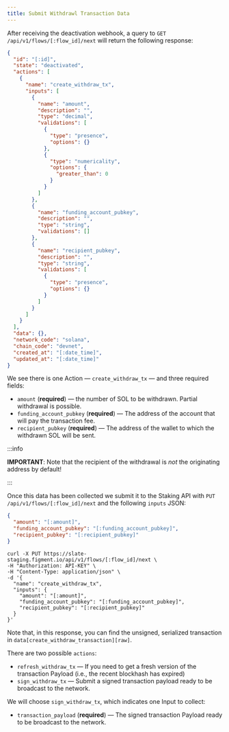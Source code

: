 ```yaml
---
title: Submit Withdrawl Transaction Data
---
```


After receiving the deactivation webhook, a query to `GET /api/v1/flows/[:flow_id]/next` will return the following response:

```json
{
  "id": "[:id]",
  "state": "deactivated",
  "actions": [
    {
      "name": "create_withdraw_tx",
      "inputs": [
        {
          "name": "amount",
          "description": "",
          "type": "decimal",
          "validations": [
            {
              "type": "presence",
              "options": {}
            },
            {
              "type": "numericality",
              "options": {
                "greater_than": 0
              }
            }
          ]
        },
        {
          "name": "funding_account_pubkey",
          "description": "",
          "type": "string",
          "validations": []
        },
        {
          "name": "recipient_pubkey",
          "description": "",
          "type": "string",
          "validations": [
            {
              "type": "presence",
              "options": {}
            }
          ]
        }
      ]
    }
  ],
  "data": {},
  "network_code": "solana",
  "chain_code": "devnet",
  "created_at": "[:date_time]",
  "updated_at": "[:date_time]"
}
```

We see there is one Action — `create_withdraw_tx` — and three required fields:

- `amount` (**required**) — the number of SOL to be withdrawn. Partial withdrawal is possible.
- `funding_account_pubkey` (**required**) — The address of the account that will pay the transaction fee.
- `recipient_pubkey` (**required**) — The address of the wallet to which the withdrawn SOL will be sent.

:::info

**IMPORTANT**: Note that the recipient of the withdrawal is _not_ the originating address by default!

:::

Once this data has been collected we submit it to the Staking API with `PUT /api/v1/flows/[:flow_id]/next` and the following `inputs` JSON:

```json
{
  "amount": "[:amount]",
  "funding_account_pubkey": "[:funding_account_pubkey]",
  "recipient_pubkey": "[:recipient_pubkey]"
}
```

```text
curl -X PUT https://slate-staging.figment.io/api/v1/flows/[:flow_id]/next \
-H "Authorization: API-KEY" \
-H "Content-Type: application/json" \
-d '{
  "name": "create_withdraw_tx",
  "inputs": {
    "amount": "[:amount]",
    "funding_account_pubkey": "[:funding_account_pubkey]",
    "recipient_pubkey": "[:recipient_pubkey]"
  }
}'
```

Note that, in this response, you can find the unsigned, serialized transaction in `data[create_withdraw_transaction][raw]`.

There are two possible `actions`:

- `refresh_withdraw_tx` — If you need to get a fresh version of the transaction Payload (i.e., the recent blockhash has expired)
- `sign_withdraw_tx` — Submit a signed transaction payload ready to be broadcast to the network.

We will choose `sign_withdraw_tx`, which indicates one Input to collect:

- `transaction_payload` (**required**) — The signed transaction Payload ready to be broadcast to the network.
